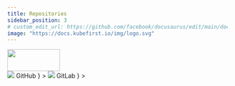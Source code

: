 ```yaml
---
title: Repositories
sidebar_position: 3
# custom_edit_url: https://github.com/facebook/docusaurus/edit/main/docs/api-doc-markdown.md
image: "https://docs.kubefirst.io/img/logo.svg"
---
```



<div
  style={{
    display: "flex",
    justifyContent: "flex-end",
    alignItems: "center",
  }}
>
  <div>
    <img src={config.K3D_LOGO_URL} height="50" width="120" />
  </div>
</div>

<Tabs groupId="git_provider" defaultValue="github" queryString>
    <TabItem
      attributes={{className: styles.github}}
      value="github"
      label={
        <div className="git-tab">
          <img src="https://assets.kubefirst.com/console/github.svg" />
          <span>GitHub</span>
        </div>
      }
    >
      <GitHubRepositories />
    </TabItem>
    <TabItem
      value="gitlab"
      attributes={{className: styles.gitlab}}
      label={
        <div className="git-tab">
          <img src="https://assets.kubefirst.com/console/gitlab.svg" />
          <span>GitLab</span>
        </div>
      }
    >
      <GitLabRepositories />
    </TabItem>
</Tabs>
